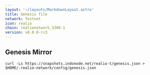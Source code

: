 ```yaml
---
layout: '~/layouts/MarkdownLayout.astro'
title: Genesis file
network: Testnet
icon: realio
chain: realionetwork_3300-1
version: v0.8.0-rc3
---
```

## Genesis Mirror

```
curl -Ls https://snapshots.indonode.net/realio-t/genesis.json > $HOME/.realio-network/config/genesis.json
```
